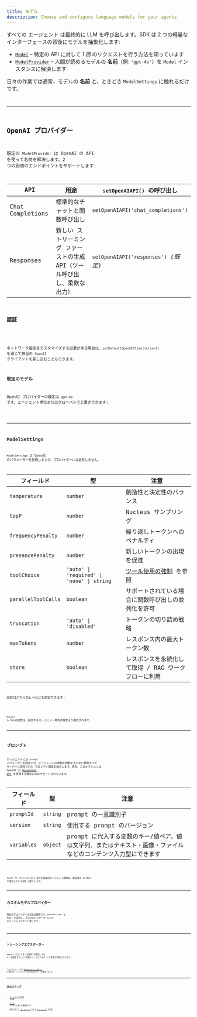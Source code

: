 ```yaml
---
title: モデル
description: Choose and configure language models for your agents
---
```



すべての エージェント は最終的に LLM を呼び出します。SDK は 2 つの軽量なインターフェースの背後にモデルを抽象化します:

- [`Model`](/openai-agents-js/openai/agents/interfaces/model) – 特定の API に対して _1 回_ のリクエストを行う方法を知っています
- [`ModelProvider`](/openai-agents-js/openai/agents/interfaces/modelprovider) – 人間が読めるモデルの **名前**（例: `'gpt‑4o'`）を `Model` インスタンスに解決します

日々の作業では通常、モデルの **名前** と、ときどき `ModelSettings` に触れるだけです。

<Code
  lang="typescript"
  code={agentWithModelExample}
  title="エージェントごとのモデル指定"
/>

---

## OpenAI プロバイダー

既定の `ModelProvider` は OpenAI の API を使って名前を解決します。2 つの別個のエンドポイントをサポートします:

| API              | 用途                                                                     | `setOpenAIAPI()` の呼び出し          |
| ---------------- | ------------------------------------------------------------------------ | ------------------------------------ |
| Chat Completions | 標準的なチャットと関数呼び出し                                           | `setOpenAIAPI('chat_completions')`   |
| Responses        | 新しい ストリーミング ファーストの生成 API（ツール呼び出し、柔軟な出力） | `setOpenAIAPI('responses')` _(既定)_ |

### 認証

<Code
  lang="typescript"
  code={setDefaultOpenAIKeyExample}
  title="既定の OpenAI キーを設定"
/>

ネットワーク設定をカスタマイズする必要がある場合は、`setDefaultOpenAIClient(client)` を通じて独自の `OpenAI` クライアントを差し込むこともできます。

### 既定のモデル

OpenAI プロバイダーの既定は `gpt‑4o` です。エージェント単位またはグローバルで上書きできます:

<Code
  lang="typescript"
  code={runnerWithModelExample}
  title="既定のモデルを設定"
/>

---

## ModelSettings

`ModelSettings` は OpenAI のパラメーターを反映しますが、プロバイダーには依存しません。

| フィールド          | 型                                         | 注意                                                                           |
| ------------------- | ------------------------------------------ | ------------------------------------------------------------------------------ |
| `temperature`       | `number`                                   | 創造性と決定性のバランス                                                       |
| `topP`              | `number`                                   | Nucleus サンプリング                                                           |
| `frequencyPenalty`  | `number`                                   | 繰り返しトークンへのペナルティ                                                 |
| `presencePenalty`   | `number`                                   | 新しいトークンの出現を促進                                                     |
| `toolChoice`        | `'auto' \| 'required' \| 'none' \| string` | [ツール使用の強制](/openai-agents-js/ja/guides/agents#forcing-tool-use) を参照 |
| `parallelToolCalls` | `boolean`                                  | サポートされている場合に関数呼び出しの並列化を許可                             |
| `truncation`        | `'auto' \| 'disabled'`                     | トークンの切り詰め戦略                                                         |
| `maxTokens`         | `number`                                   | レスポンス内の最大トークン数                                                   |
| `store`             | `boolean`                                  | レスポンスを永続化して取得 / RAG ワークフローに利用                            |

設定はどちらのレベルにも指定できます:

<Code lang="typescript" code={modelSettingsExample} title="モデル設定" />

`Runner` レベルの設定は、競合するエージェント単位の設定より優先されます。

---

## プロンプト

エージェントには `prompt` パラメーターを設定でき、エージェントの挙動を制御するために使用すべき サーバーに保存された プロンプト構成を指示します。現在、このオプションは OpenAI の
[Responses API](https://platform.openai.com/docs/api-reference/responses) を使用する場合にのみサポートされています。

| フィールド  | 型       | 注意                                                                                                           |
| ----------- | -------- | -------------------------------------------------------------------------------------------------------------- |
| `promptId`  | `string` | prompt の一意識別子                                                                                            |
| `version`   | `string` | 使用する prompt のバージョン                                                                                   |
| `variables` | `object` | prompt に代入する変数のキー/値ペア。値は文字列、またはテキスト・画像・ファイルなどのコンテンツ入力型にできます |

<Code
  lang="typescript"
  code={promptIdExample}
  title="prompt を使用するエージェント"
/>

tools や instructions などの追加のエージェント構成は、保存済み prompt で設定している値を上書きします。

---

## カスタムモデルプロバイダー

独自のプロバイダーの実装は簡単です。`ModelProvider` と `Model` を実装し、そのプロバイダーを `Runner` のコンストラクターに渡します:

<Code
  lang="typescript"
  code={modelCustomProviderExample}
  title="最小のカスタムプロバイダー"
/>

---

## トレーシングエクスポーター

OpenAI プロバイダーを使用する場合、API キーを指定することで自動トレースエクスポートを任意で有効化できます:

<Code
  lang="typescript"
  code={setTracingExportApiKeyExample}
  title="トレーシングエクスポーター"
/>

これによりトレースが [OpenAI ダッシュボード](https://platform.openai.com/traces) に送信され、ワークフローの完全な実行グラフを確認できます。

---

## 次のステップ

- [エージェントの実行](/openai-agents-js/ja/guides/running-agents) を参照
- [ツール](/openai-agents-js/ja/guides/tools) でモデルに強力な機能を付与
- 必要に応じて [ガードレール](/openai-agents-js/ja/guides/guardrails) または [トレーシング](/openai-agents-js/ja/guides/tracing) を追加
